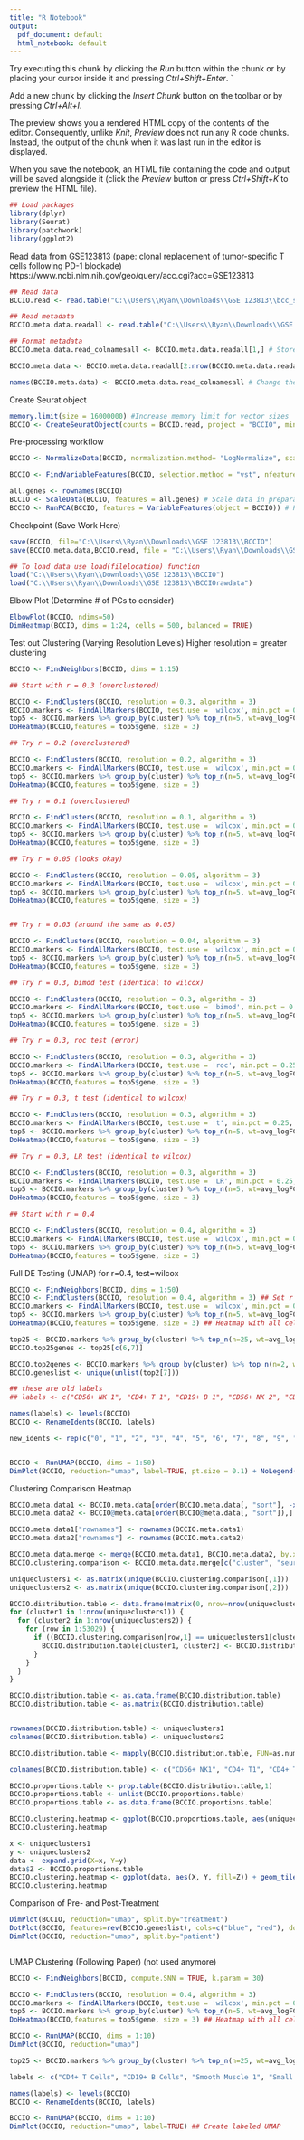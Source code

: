 ```yaml
---
title: "R Notebook"
output:
  pdf_document: default
  html_notebook: default
---
```


Try executing this chunk by clicking the *Run* button within the chunk or by placing your cursor inside it and pressing *Ctrl+Shift+Enter*. `

Add a new chunk by clicking the *Insert Chunk* button on the toolbar or by pressing *Ctrl+Alt+I*.

The preview shows you a rendered HTML copy of the contents of the editor. Consequently, unlike *Knit*, *Preview* does not run any R code chunks. Instead, the output of the chunk when it was last run in the editor is displayed.

When you save the notebook, an HTML file containing the code and output will be saved alongside it (click the *Preview* button or press *Ctrl+Shift+K* to preview the HTML file).

```r
## Load packages
library(dplyr)
library(Seurat)
library(patchwork)
library(ggplot2)
```


Read data from GSE123813 (pape: clonal replacement of tumor-specific T cells following PD-1 blockade)
https://www.ncbi.nlm.nih.gov/geo/query/acc.cgi?acc=GSE123813

```r
## Read data
BCCIO.read <- read.table("C:\\Users\\Ryan\\Downloads\\GSE 123813\\bcc_scRNA_counts.txt", row.names = 1, sep="\t", as.is=T)

## Read metadata
BCCIO.meta.data.readall <- read.table("C:\\Users\\Ryan\\Downloads\\GSE 123813\\bcc_all_metadata.txt", row.names = 1, sep="\t", as.is=T)

## Format metadata
BCCIO.meta.data.read_colnamesall <- BCCIO.meta.data.readall[1,] # Store column names 

BCCIO.meta.data <- BCCIO.meta.data.readall[2:nrow(BCCIO.meta.data.readall),] # Get rid of column names (first row)

names(BCCIO.meta.data) <- BCCIO.meta.data.read_colnamesall # Change the column names
```


Create Seurat object

```r
memory.limit(size = 16000000) #Increase memory limit for vector sizes 
BCCIO <- CreateSeuratObject(counts = BCCIO.read, project = "BCCIO", min.cells = 3, min.features = 200, meta.data = BCCIO.meta.data)
```


Pre-processing workflow

```r

BCCIO <- NormalizeData(BCCIO, normalization.method= "LogNormalize", scale.factor = 10000) # Normalize feature expression 

BCCIO <- FindVariableFeatures(BCCIO, selection.method = "vst", nfeatures = 2000) # Feature selection (highly variable features)

all.genes <- rownames(BCCIO)
BCCIO <- ScaleData(BCCIO, features = all.genes) # Scale data in preparation for PCA 
BCCIO <- RunPCA(BCCIO, features = VariableFeatures(object = BCCIO)) # Perform PCA
```


Checkpoint (Save Work Here)

```r

save(BCCIO, file="C:\\Users\\Ryan\\Downloads\\GSE 123813\\BCCIO")
save(BCCIO.meta.data,BCCIO.read, file = "C:\\Users\\Ryan\\Downloads\\GSE 123813\\BCCIOrawdata")

## To load data use load(filelocation) function
load("C:\\Users\\Ryan\\Downloads\\GSE 123813\\BCCIO")
load("C:\\Users\\Ryan\\Downloads\\GSE 123813\\BCCIOrawdata")
```


Elbow Plot (Determine # of PCs to consider)

```r

ElbowPlot(BCCIO, ndims=50)
DimHeatmap(BCCIO, dims = 1:24, cells = 500, balanced = TRUE)

```


Test out Clustering (Varying Resolution Levels)
Higher resolution = greater clustering

```r

BCCIO <- FindNeighbors(BCCIO, dims = 1:15)

## Start with r = 0.3 (overclustered)

BCCIO <- FindClusters(BCCIO, resolution = 0.3, algorithm = 3)
BCCIO.markers <- FindAllMarkers(BCCIO, test.use = 'wilcox', min.pct = 0.25, logfc.threshold = 0.50, max.cells.per.ident = 500)
top5 <- BCCIO.markers %>% group_by(cluster) %>% top_n(n=5, wt=avg_logFC)
DoHeatmap(BCCIO,features = top5$gene, size = 3)

## Try r = 0.2 (overclustered)

BCCIO <- FindClusters(BCCIO, resolution = 0.2, algorithm = 3)
BCCIO.markers <- FindAllMarkers(BCCIO, test.use = 'wilcox', min.pct = 0.25, logfc.threshold = 0.50, max.cells.per.ident = 500)
top5 <- BCCIO.markers %>% group_by(cluster) %>% top_n(n=5, wt=avg_logFC)
DoHeatmap(BCCIO,features = top5$gene, size = 3)

## Try r = 0.1 (overclustered)

BCCIO <- FindClusters(BCCIO, resolution = 0.1, algorithm = 3)
BCCIO.markers <- FindAllMarkers(BCCIO, test.use = 'wilcox', min.pct = 0.25, logfc.threshold = 0.50, max.cells.per.ident = 500)
top5 <- BCCIO.markers %>% group_by(cluster) %>% top_n(n=5, wt=avg_logFC)
DoHeatmap(BCCIO,features = top5$gene, size = 3)

## Try r = 0.05 (looks okay)

BCCIO <- FindClusters(BCCIO, resolution = 0.05, algorithm = 3)
BCCIO.markers <- FindAllMarkers(BCCIO, test.use = 'wilcox', min.pct = 0.25, logfc.threshold = 0.50, max.cells.per.ident = 500)
top5 <- BCCIO.markers %>% group_by(cluster) %>% top_n(n=5, wt=avg_logFC)
DoHeatmap(BCCIO,features = top5$gene, size = 3)


## Try r = 0.03 (around the same as 0.05)

BCCIO <- FindClusters(BCCIO, resolution = 0.04, algorithm = 3)
BCCIO.markers <- FindAllMarkers(BCCIO, test.use = 'wilcox', min.pct = 0.25, logfc.threshold = 0.50, max.cells.per.ident = 500)
top5 <- BCCIO.markers %>% group_by(cluster) %>% top_n(n=5, wt=avg_logFC)
DoHeatmap(BCCIO,features = top5$gene, size = 3)

## Try r = 0.3, bimod test (identical to wilcox)

BCCIO <- FindClusters(BCCIO, resolution = 0.3, algorithm = 3)
BCCIO.markers <- FindAllMarkers(BCCIO, test.use = 'bimod', min.pct = 0.25, logfc.threshold = 0.50, max.cells.per.ident = 500)
top5 <- BCCIO.markers %>% group_by(cluster) %>% top_n(n=5, wt=avg_logFC)
DoHeatmap(BCCIO,features = top5$gene, size = 3)

## Try r = 0.3, roc test (error)

BCCIO <- FindClusters(BCCIO, resolution = 0.3, algorithm = 3)
BCCIO.markers <- FindAllMarkers(BCCIO, test.use = 'roc', min.pct = 0.25, logfc.threshold = 0.50, max.cells.per.ident = 500)
top5 <- BCCIO.markers %>% group_by(cluster) %>% top_n(n=5, wt=avg_logFC)
DoHeatmap(BCCIO,features = top5$gene, size = 3)

## Try r = 0.3, t test (identical to wilcox)

BCCIO <- FindClusters(BCCIO, resolution = 0.3, algorithm = 3)
BCCIO.markers <- FindAllMarkers(BCCIO, test.use = 't', min.pct = 0.25, logfc.threshold = 0.50, max.cells.per.ident = 500)
top5 <- BCCIO.markers %>% group_by(cluster) %>% top_n(n=5, wt=avg_logFC)
DoHeatmap(BCCIO,features = top5$gene, size = 3)

## Try r = 0.3, LR test (identical to wilcox)

BCCIO <- FindClusters(BCCIO, resolution = 0.3, algorithm = 3)
BCCIO.markers <- FindAllMarkers(BCCIO, test.use = 'LR', min.pct = 0.25, logfc.threshold = 0.50, max.cells.per.ident = 500)
top5 <- BCCIO.markers %>% group_by(cluster) %>% top_n(n=5, wt=avg_logFC)
DoHeatmap(BCCIO,features = top5$gene, size = 3)

## Start with r = 0.4

BCCIO <- FindClusters(BCCIO, resolution = 0.4, algorithm = 3)
BCCIO.markers <- FindAllMarkers(BCCIO, test.use = 'wilcox', min.pct = 0.25, logfc.threshold = 0.50, max.cells.per.ident = 500)
top5 <- BCCIO.markers %>% group_by(cluster) %>% top_n(n=5, wt=avg_logFC)
DoHeatmap(BCCIO,features = top5$gene, size = 3)

```

Full DE Testing (UMAP) for r=0.4, test=wilcox

```r

BCCIO <- FindNeighbors(BCCIO, dims = 1:50)
BCCIO <- FindClusters(BCCIO, resolution = 0.4, algorithm = 3) ## Set r = 0.3
BCCIO.markers <- FindAllMarkers(BCCIO, test.use = 'wilcox', min.pct = 0.25, logfc.threshold = 0.25, max.cells.per.ident = 500) ## Run through all cells
top5 <- BCCIO.markers %>% group_by(cluster) %>% top_n(n=5, wt=avg_logFC)
DoHeatmap(BCCIO,features = top5$gene, size = 3) ## Heatmap with all cells

top25 <- BCCIO.markers %>% group_by(cluster) %>% top_n(n=25, wt=avg_logFC)
BCCIO.top25genes <- top25[c(6,7)]

BCCIO.top2genes <- BCCIO.markers %>% group_by(cluster) %>% top_n(n=2, wt=avg_logFC)
BCCIO.geneslist <- unique(unlist(top2[7]))

## these are old labels
## labels <- c("CD56+ NK 1", "CD4+ T 1", "CD19+ B 1", "CD56+ NK 2", "CD4+ T 2", "CD33+ Myeloid", "BDCA4+ Dendritic 1", "??1", "CD4+ T 3", "721 B Lymphoblasts", "BDCA4+ Dendritic 2", "??2", "??3", "??4", "??5", "??6", "??7", "??8", "CD34+", "CD19+ B 2")

names(labels) <- levels(BCCIO)
BCCIO <- RenameIdents(BCCIO, labels)

new_idents <- rep(c("0", "1", "2", "3", "4", "5", "6", "7", "8", "9", "10", "11", "12", "13", "14", "15", "16", "17", "18", "19"), times=c("CD56+ NK 1", "CD4+ T 1", "CD19+ B 1", "CD56+ NK 2", "CD4+ T 2", "CD33+ Myeloid", "BDCA4+ Dendritic 1", "??1", "CD4+ T 3", "721 B Lymphoblasts", "BDCA4+ Dendritic 2", "??2", "??3", "??4", "??5", "??6", "??7", "??8", "CD34+", "CD19+ B 2"))


BCCIO <- RunUMAP(BCCIO, dims = 1:50)
DimPlot(BCCIO, reduction="umap", label=TRUE, pt.size = 0.1) + NoLegend() ## Create labeled UMAP

```

Clustering Comparison Heatmap 

```r

BCCIO.meta.data1 <- BCCIO.meta.data[order(BCCIO.meta.data[, "sort"], -xtfrm(BCCIO.meta.data[, "treatment"])),]
BCCIO.meta.data2 <- BCCIO@meta.data[order(BCCIO@meta.data[, "sort"]),]

BCCIO.meta.data1["rownames"] <- rownames(BCCIO.meta.data1)
BCCIO.meta.data2["rownames"] <- rownames(BCCIO.meta.data2)

BCCIO.meta.data.merge <- merge(BCCIO.meta.data1, BCCIO.meta.data2, by.x=c("rownames"), by.y=c("rownames"))
BCCIO.clustering.comparison <- BCCIO.meta.data.merge[c("cluster", "seurat_clusters")]

uniqueclusters1 <- as.matrix(unique(BCCIO.clustering.comparison[,1]))
uniqueclusters2 <- as.matrix(unique(BCCIO.clustering.comparison[,2]))

BCCIO.distribution.table <- data.frame(matrix(0, nrow=nrow(uniqueclusters1), ncol=nrow(uniqueclusters2)))
for (cluster1 in 1:nrow(uniqueclusters1)) {
  for (cluster2 in 1:nrow(uniqueclusters2)) {
    for (row in 1:53029) {
      if ((BCCIO.clustering.comparison[row,1] == uniqueclusters1[cluster1,]) & (BCCIO.clustering.comparison[row,2] == uniqueclusters2[cluster2,])) {
        BCCIO.distribution.table[cluster1, cluster2] <- BCCIO.distribution.table[cluster1, cluster2] + 1
      }
    }
  }
}

BCCIO.distribution.table <- as.data.frame(BCCIO.distribution.table)
BCCIO.distribution.table <- as.matrix(BCCIO.distribution.table)


rownames(BCCIO.distribution.table) <- uniqueclusters1
colnames(BCCIO.distribution.table) <- uniqueclusters2

BCCIO.distribution.table <- mapply(BCCIO.distribution.table, FUN=as.numeric)

colnames(BCCIO.distribution.table) <- c("CD56+ NK1", "CD4+ T1", "CD4+ T2", "721 B Lymphoblasts", "CD34+", "CD4+ T3", "CD56+ NK2", "CD19+ B1", "CD33+ Myeloid", "BDCA4+ Dendritic2", "BDCA4+ Dendritic1", "??5", "CD19+ B2", "CAFs", "Endothelial", "Myofibroblasts", "??8", "Tumor1", "Tumor2", "Melanocytes")

BCCIO.proportions.table <- prop.table(BCCIO.distribution.table,1)
BCCIO.proportions.table <- unlist(BCCIO.proportions.table)
BCCIO.proportions.table <- as.data.frame(BCCIO.proportions.table)

BCCIO.clustering.heatmap <- ggplot(BCCIO.proportions.table, aes(uniqueclusters2, uniqueclusters1, fill=Proportion)) + geom_tile() + scale_fill_distiller(palette = "Spectral") + theme(axis.text.x = element_text(angle=45, hjust=1)) + labs(x="My Clustering", y="Metadata Clustering")
BCCIO.clustering.heatmap

x <- uniqueclusters1
y <- uniqueclusters2
data <- expand.grid(X=x, Y=y)
data$Z <- BCCIO.proportions.table
BCCIO.clustering.heatmap <- ggplot(data, aes(X, Y, fill=Z)) + geom_tile() + scale_fill_distiller(palette="Spectral") + theme(axis.text.x = element_text(angle=45, hjust=1)) + labs(x="My Clustering", y="Metadata Clustering")
BCCIO.clustering.heatmap

```





Comparison of Pre- and Post-Treatment

```r

DimPlot(BCCIO, reduction="umap", split.by="treatment")
DotPlot(BCCIO, features=rev(BCCIO.geneslist), cols=c("blue", "red"), dot.scale=8, split.by="treatment") + RotatedAxis()
DimPlot(BCCIO, reduction="umap", split.by="patient")



```






















UMAP Clustering (Following Paper) (not used anymore)

```r

BCCIO <- FindNeighbors(BCCIO, compute.SNN = TRUE, k.param = 30)

BCCIO <- FindClusters(BCCIO, resolution = 0.4, algorithm = 3) 
BCCIO.markers <- FindAllMarkers(BCCIO, test.use = 'wilcox', min.pct = 0.25, logfc.threshold = 0.50, max.cells.per.ident = Inf) 
top5 <- BCCIO.markers %>% group_by(cluster) %>% top_n(n=5, wt=avg_logFC)
DoHeatmap(BCCIO,features = top5$gene, size = 3) ## Heatmap with all cells

BCCIO <- RunUMAP(BCCIO, dims = 1:10)
DimPlot(BCCIO, reduction="umap")

top25 <- BCCIO.markers %>% group_by(cluster) %>% top_n(n=25, wt=avg_logFC) ## top 25 markers per cluster for UMAP labeling

labels <- c("CD4+ T Cells", "CD19+ B Cells", "Smooth Muscle 1", "Small Intestine", "Bronchial Epithelial Cells", "Smooth Muscle 2", "721 B Lymphocytes", "Tongue", "Cardiac Myocytes") ## Lables found using Human Gene Atlas on Enrichr

names(labels) <- levels(BCCIO)
BCCIO <- RenameIdents(BCCIO, labels)

BCCIO <- RunUMAP(BCCIO, dims = 1:10)
DimPlot(BCCIO, reduction="umap", label=TRUE) ## Create labeled UMAP

```
